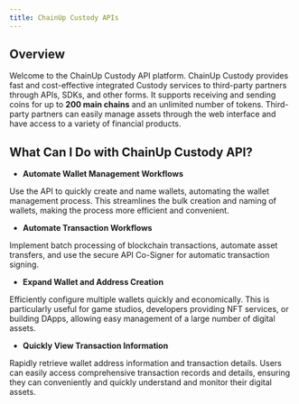 ```yaml
---
title: ChainUp Custody APIs
---
```


##  Overview

Welcome to the ChainUp Custody API platform. ChainUp Custody provides fast and cost-effective integrated Custody services to third-party partners through APIs, SDKs, and other forms. It supports receiving and sending coins for up to **200 main chains** and an unlimited number of tokens. Third-party partners can easily manage assets through the web interface and have access to a variety of financial products.

##  What Can I Do with ChainUp Custody API?

* **Automate Wallet Management Workflows**

Use the API to quickly create and name wallets, automating the wallet management process. This streamlines the bulk creation and naming of wallets, making the process more efficient and convenient.

* **Automate Transaction Workflows**

Implement batch processing of blockchain transactions, automate asset transfers, and use the secure API Co-Signer for automatic transaction signing.

* **Expand Wallet and Address Creation**

Efficiently configure multiple wallets quickly and economically. This is particularly useful for game studios, developers providing NFT services, or building DApps, allowing easy management of a large number of digital assets.

* **Quickly View Transaction Information**

Rapidly retrieve wallet address information and transaction details. Users can easily access comprehensive transaction records and details, ensuring they can conveniently and quickly understand and monitor their digital assets.